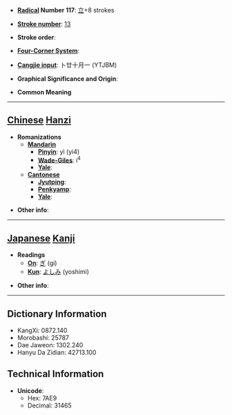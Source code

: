 * '''[[Wiktionary:Chinese radical index| Radical]] Number 117''': [[Wiktionary:Chinese radical index 立|立]]+8 strokes

* '''[[Wiktionary:Chinese total strokes index|Stroke number]]''': [[Wiktionary:Chinese total strokes index 13|13]]

* '''Stroke order''': 

* '''[[Wiktionary:Chinese four corner index|Four-Corner System]]''': 

* '''[[Wiktionary:Chinese Cangjie index|Cangjie input]]''': 卜廿十月一 (YTJBM)

* '''Graphical Significance and Origin''': 

* '''Common Meaning'''

----

== [[Chinese]] [[Hanzi]] ==

* '''Romanizations'''
** '''[[Mandarin]]'''
*** '''[[Pinyin]]''': yì (yi4)
*** '''[[Wade-Giles]]''': i<sup>4</sup>
*** '''[[Yale]]''': 
** '''[[Cantonese]]'''
*** '''[[Jyutping]]''':
*** '''[[Penkyamp]]''': 
*** '''[[Yale]]''': 

* '''Other info''': 

----

== [[Japanese]] [[Kanji]] ==

* '''Readings'''
** '''[[On]]''': [[ぎ]] (gi)
** '''[[Kun]]''': [[よしみ]] (yoshimi)

* '''Other info''':  

----

== Dictionary Information ==

* KangXi: 0872.140
* Morobashi: 25787
* Dae Jaweon: 1302.240
* Hanyu Da Zidian: 42713.100

== Technical Information ==

* '''Unicode''':
** Hex: 7AE9
** Decimal: 31465